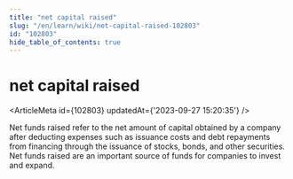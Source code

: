```yaml
---
title: "net capital raised"
slug: "/en/learn/wiki/net-capital-raised-102803"
id: "102803"
hide_table_of_contents: true
---
```



# net capital raised

<ArticleMeta id={102803} updatedAt={'2023-09-27 15:20:35'} />
<div className='border-solid border-b border-t-0 my-4 border-[var(--ifm-color-gray-300)]' />

Net funds raised refer to the net amount of capital obtained by a company after deducting expenses such as issuance costs and debt repayments from financing through the issuance of stocks, bonds, and other securities. Net funds raised are an important source of funds for companies to invest and expand.
